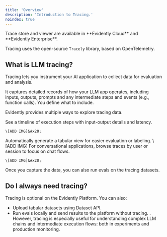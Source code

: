```yaml
---
title: 'Overview'
description: 'Introduction to Tracing.'
noindex: true
---
```


<Check>
  Trace store and viewer are available in **Evidently Cloud** and **Evidently Enterprise**.
</Check>

Tracing uses the open-source `Tracely` library, based on OpenTelemetry.

## What is LLM tracing?

Tracing lets you instrument your AI application to collect data for evaluation and analysis.

It captures detailed records of how your LLM app operates, including inputs, outputs, prompts and any intermediate steps and events (e.g., function calls). You define what to include.

Evidently provides multiple ways to explore tracing data.

<Tabs>
  <Tab title="Trace view">
    See a timeline of execution steps with input-output details and latency.

    \[ADD IMG]&#x20;
  </Tab>

  <Tab title="Dataset view">
    Automatically generate a tabular view for easier evaluation or labeling.
    \[ADD IMG]&#x20;
  </Tab>

  <Tab title="Dialogue view">
    For conversational applications, browse traces by user or session to focus on chat flows.

    \[ADD IMG]&#x20;
  </Tab>
</Tabs>

Once you capture the data, you can also run evals on the tracing datasets.

## Do I always need tracing?

Tracing is optional on the Evidently Platform. You can also:
* Upload tabular datasets using Dataset API. 
* Run evals locally and send results to the platform without tracing. 
.
However, tracing is especially useful for understanding complex LLM chains and intermediate execution flows: both in experiments and production monitoring.